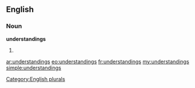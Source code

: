 ==English==

===Noun===
'''understandings'''

# {{plural of|[[understanding]]}}

[[Category:English plurals]]

[[ar:understandings]]
[[eo:understandings]]
[[fr:understandings]]
[[my:understandings]]
[[simple:understandings]]
